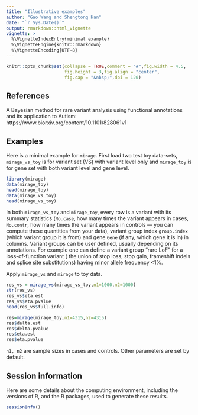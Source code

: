 ```yaml
---
title: "Illustrative examples"
author: "Gao Wang and Shengtong Han"
date: "`r Sys.Date()`"
output: rmarkdown::html_vignette
vignette: >
  %\VignetteIndexEntry{minimal example}
  %\VignetteEngine{knitr::rmarkdown}
  %\VignetteEncoding{UTF-8}
---
```



```r
knitr::opts_chunk$set(collapse = TRUE,comment = "#",fig.width = 4.5,
                      fig.height = 3,fig.align = "center",
                      fig.cap = "&nbsp;",dpi = 120)
```



## References

A Bayesian method for rare variant analysis using functional annotations and its application to Autism: https://www.biorxiv.org/content/10.1101/828061v1

## Examples


Here is a minimal example for `mirage`. First load  two test toy data-sets, `mirage_vs_toy` is for variant set (VS) with variant level only and `mirage_toy` is for gene set with both variant level and gene level.

```r
library(mirage)
data(mirage_toy)
head(mirage_toy)
data(mirage_vs_toy)
head(mirage_vs_toy)
```
In both `mirage_vs_toy` and `mirage_toy`, every row is a variant with its summary statistics (`No.case`, how many times the variant appears in cases, `No.contr`, how many times the variant appears in controls --- you can compute these quantities from your data), variant group index `group.index` (which variant group it is from) and gene `Gene` (if any, which gene it is in) in columns. Variant groups can be user defined, usually depending on its annotations. For example one can define a variant group "rare LoF" for a loss-of-function variant ( the union of stop loss, stop gain, frameshift indels and splice site substitutions) having minor allele frequency <1%.

Apply `mirage_vs` and `mirage` to toy data.

```r
res_vs = mirage_vs(mirage_vs_toy,n1=1000,n2=1000)
str(res_vs)
res_vs$eta.est
res_vs$eta.pvalue
head(res_vs$full.info)
```


```r
res=mirage(mirage_toy,n1=4315,n2=4315)
res$delta.est
res$delta.pvalue
res$eta.est
res$eta.pvalue
```



`n1, n2` are sample sizes in cases and controls. Other parameters are set by default.



























## Session information

Here are some details about the computing environment, including the
versions of R, and the R packages, used to generate these results.

```r
sessionInfo()
```
